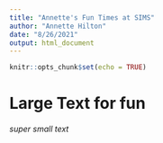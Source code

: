 ```yaml
---
title: "Annette's Fun Times at SIMS"
author: "Annette Hilton"
date: "8/26/2021"
output: html_document
---
```


```r
knitr::opts_chunk$set(echo = TRUE)
```

# Large Text for fun 
###### super small text 
